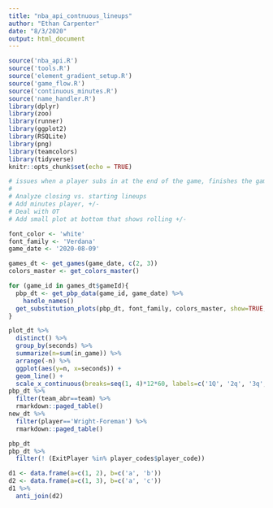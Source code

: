 ```yaml
---
title: "nba_api_contnuous_lineups"
author: "Ethan Carpenter"
date: "8/3/2020"
output: html_document
---
```


```r
source('nba_api.R')
source('tools.R')
source('element_gradient_setup.R')
source('game_flow.R')
source('continuous_minutes.R')
source('name_handler.R')
library(dplyr)
library(zoo)
library(runner)
library(ggplot2)
library(RSQLite)
library(png)
library(teamcolors)
library(tidyverse)
knitr::opts_chunk$set(echo = TRUE)
```

```r
# issues when a player subs in at the end of the game, finishes the game, but does not have any instance of doing anything
# 
# Analyze closing vs. starting lineups
# Add minutes player, +/-
# Deal with OT
# Add small plot at bottom that shows rolling +/-

font_color <- 'white'
font_family <- 'Verdana'
game_date <- '2020-08-09'

games_dt <- get_games(game_date, c(2, 3))
colors_master <- get_colors_master()

for (game_id in games_dt$gameId){
  pbp_dt <- get_pbp_data(game_id, game_date) %>% 
    handle_names()
  get_substitution_plots(pbp_dt, font_family, colors_master, show=TRUE, save=TRUE)
}
```

```r
plot_dt %>%
  distinct() %>%
  group_by(seconds) %>%
  summarize(n=sum(in_game)) %>%
  arrange(-n) %>%
  ggplot(aes(y=n, x=seconds)) +
  geom_line() +
  scale_x_continuous(breaks=seq(1, 4)*12*60, labels=c('1Q', '2q', '3q', '4q'))
pbp_dt %>%
  filter(team_abr==team) %>%
  rmarkdown::paged_table()
new_dt %>%
  filter(player=='Wright-Foreman') %>%
  rmarkdown::paged_table()
```
```r
pbp_dt
pbp_dt %>%
  filter(! (ExitPlayer %in% player_codes$player_code))
```

```r
d1 <- data.frame(a=c(1, 2), b=c('a', 'b'))
d2 <- data.frame(a=c(1, 3), b=c('a', 'c'))
d1 %>%
  anti_join(d2)
```

